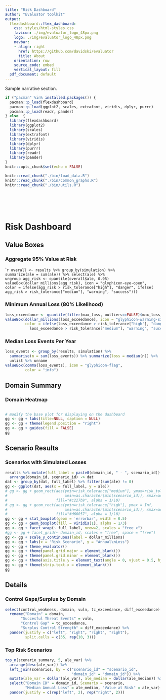 ```yaml
---
title: "Risk Dashboard"
author: "Evaluator toolkit"
output:
  flexdashboard::flex_dashboard:
    css: styles/html-styles.css
    favicon: ./img/evaluator_logo_48px.png
    logo: ./img/evaluator_logo_48px.png
    navbar:
    - align: right
      href: https://github.com/davidski/evaluator
      title: About
    orientation: row
    source_code: embed
    vertical_layout: fill
  pdf_document: default
---
```


Sample narrative section.

```r
if ("pacman" %in% installed.packages()) {
  pacman::p_load(flexdashboard)
  pacman::p_load(ggplot2, scales, extrafont, viridis, dplyr, purrr)
  pacman::p_load(readr, pander)
} else  {
  library(flexdashboard)
  library(ggplot2)
  library(scales)
  library(extrafont)
  library(viridis)
  library(dplyr)
  library(purrr)
  library(readr)
  library(pander)
}
knitr::opts_chunk$set(echo = FALSE) 

knitr::read_chunk("./bin/load_data.R")
knitr::read_chunk("./bin/common_graphs.R")
knitr::read_chunk("./bin/utils.R")
```

```r
```

```r
```

```r
```

```r
```

```r
```

Risk Dashboard
=======================================================================

Value Boxes
-----------------------------------------------------------------------

### Aggregate 95% Value at Risk

````r
overall <- results %>% group_by(simulation) %>% 
                     summarize(ale = sum(ale)) %>% select(ale) %>%
                     ungroup
agg_risk <- quantile(overall$ale, 0.95)
valueBox(dollar_millions(agg_risk), icon = "glyphicon-eye-open",
         color = ifelse(agg_risk > risk_tolerance["high"], "danger", ifelse(
           agg_risk > risk_tolerance["medium"], "warning", "success")))
```

### Minimum Annual Loss (80% Likelihood)

```r
loss_exceedance <- quantile(filter(max_loss, outliers==FALSE)$max_loss, .2)
valueBox(dollar_millions(loss_exceedance), icon = "glyphicon-warning-sign",
         color = ifelse(loss_exceedance > risk_tolerance["high"], "danger", ifelse(
           loss_exceedance > risk_tolerance["medium"], "warning", "success")))
```

### Median Loss Events Per Year

```r
loss_events <- group_by(results, simulation) %>% 
  summarise(n = sum(loss_events)) %>% summarize(loss = median(n)) %>% 
  unlist %>% unname
valueBox(comma(loss_events), icon = "glyphicon-flag",
         color = "info")

```

Domain Summary {data-height=150}
-----------------------------------------------------------------------

### Domain Heatmap {.no-padding}

```r
```

```r
# modify the base plot for displaying on the dashboard
gg <- gg + labs(title=NULL, caption = NULL)
gg <- gg + theme(legend.position = "right")
gg <- gg + guides(fill = FALSE)
gg
```

Scenario Results
-----------------------------------------------------------------------

### Scenarios with Simulated Losses {.no-padding}

```r
results %>% mutate(full_label = paste0(domain_id, " - ", scenario_id)) %>% 
  arrange(domain_id, scenario_id) -> dat 
dat <- group_by(dat, full_label) %>% filter(sum(ale) != 0)
gg <- ggplot(dat, aes(x = full_label, y = ale))
# gg <- gg + geom_rect(aes(ymin=risk_tolerance["medium"], ymax=risk_tolerance["high"], 
#                          xmin=as.character(min(scenario_id)), xmax=as.character(max(scenario_id))), 
#                      fill="#c227b9", alpha = 1/10)
# gg <- gg + geom_rect(aes(ymin=risk_tolerance["high"], ymax = Inf, 
#                          xmin=as.character(min(scenario_id)), xmax=as.character(max(scenario_id))), 
#                      fill="#d60057", alpha = 1/10)
gg <- gg + stat_boxplot(geom = 'errorbar', width = 0.5)
gg <- gg + geom_boxplot(fill = viridis(1), alpha = 1/3)
gg <- gg + facet_wrap(~ full_label, nrow=2, scales = "free_x")
#gg <- gg + facet_grid(~ domain_id, scales = "free", space = "free")
gg <- gg + scale_y_continuous(label = dollar_millions)
gg <- gg + labs(x = "Risk Scenario", y = "Annual\nLoss") 
gg <- gg + theme_evaluator()
gg <- gg + theme(panel.grid.major = element_blank())
gg <- gg + theme(panel.grid.minor = element_blank())
gg <- gg + theme(axis.title.y = element_text(angle = 0, vjust = 0.5, hjust = 0))
gg <- gg + theme(strip.text.x = element_blank())
gg
```


Details
-----------------------------------------------------------------------

### Control Gaps/Surplus by Domain

```r
select(control_weakness, domain, vuln, tc_exceedance, diff_exceedance) %>% 
  rename("Domain" = domain, 
       "Succesful Threat Events" = vuln,
       "Control Gap" = tc_exceedance,
       "Surplus Control Strength" = diff_exceedance) %>% 
  pander(justify = c("left", "right", "right", "right"), 
         split.cells = c(35, rep(10, 3)))
```

### Top Risk Scenarios

```r
top_n(scenario_summary, 5, ale_var) %>% 
  arrange(desc(ale_var)) %>% 
  left_join(scenarios, by = c("scenario_id" = "scenario_id", 
                              "domain_id" = "domain_id")) %>%
  mutate(ale_var = dollar(ale_var), ale_median = dollar(ale_median)) %>% 
  select("Domain ID" = domain_id, Scenario = scenario, 
         "Median Annual Loss" = ale_median, "Value at Risk" = ale_var) %>% 
  pander(justify = c(rep("left", 2), rep("right", 2)))
```
